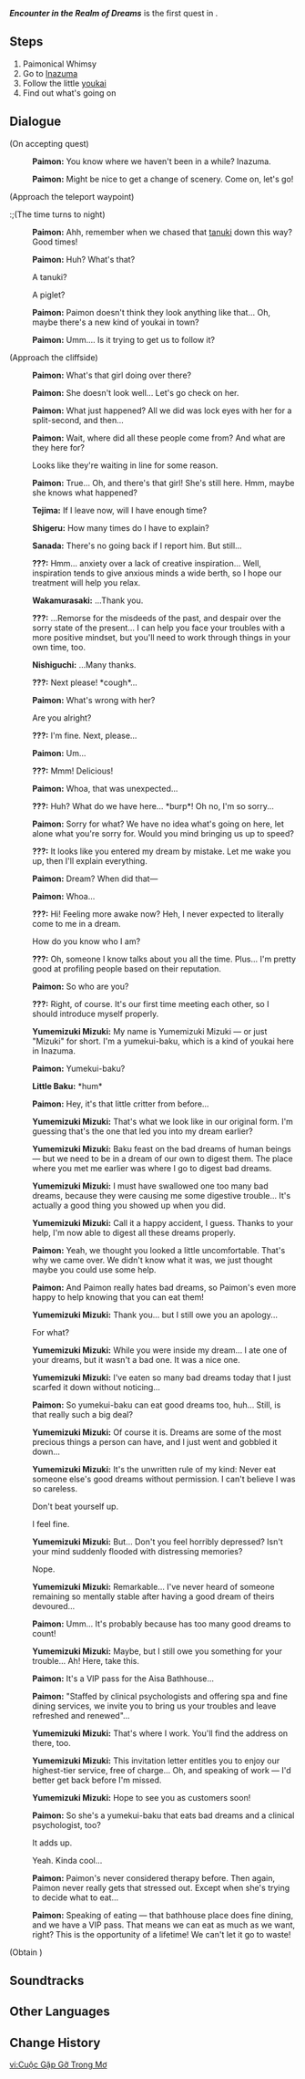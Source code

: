 {{Quest Infobox
|id            = 12044
|image         = Story Quest Encounter in the Realm of Dreams.png
|type          = Story
|event_name    = 
|character     = Yumemizuki Mizuki
|chapter       = Tapirus Somniator Chapter
|act           = Dream Eater's Melancholia
|actNum        = I
|part          = 1
|requirement   = {{Quest|40;Omnipresence Over Mortals;Transient Dreams|display=bullet|requirements=1}}
|characters    = Aikawa Susumu; Little Baku; Murasaki; Nishiguchi; Paimon; Sanada; Shigeru; Shion; Tejima; Traveler; Wakamurasaki; Yumemizuki Mizuki
|startLocation = [[Byakko Plain]], [[Inazuma]]
|region        = Inazuma
|area          = Narukami Island
|subarea       = Byakko Plain
|poi           = 
|next          = Crisis at the Aisa Bathhouse
|rewards       = Adventure EXP*375;Mora*31,125;Hero's Wit*4;Mystic Enhancement Ore*7
|otherRewards  = 
|voiced        = yes
}}
'''''Encounter in the Realm of Dreams''''' is the first quest in {{Quest|Dream Eater's Melancholia}}.

==Steps==
# Paimonical Whimsy<!-- Appears briefly before moving to the next step -->
# Go to [[Inazuma]]
# Follow the little [[youkai]]
# Find out what's going on

==Dialogue==
{{Quest Description|Following [[Paimon]]'s whim, you return to Inazuma where you encounter an unknown youkai. Intrigued by this small creature, you are drawn into a moonlit encounter...}}
{{Dialogue Start}}
;(On accepting quest)
:{{A|vo mzklq001 1 paimon 01.ogg}} '''Paimon:''' You know where we haven't been in a while? Inazuma.
:{{A|vo mzklq001 1 paimon 02.ogg}} '''Paimon:''' Might be nice to get a change of scenery. Come on, let's go!

;(Approach the teleport waypoint)
:;(The time turns to night)
:{{A|vo mzklq001 2 paimon 01.ogg}} '''Paimon:''' Ahh, remember when we chased that [[tanuki]] down this way? Good times!
:{{A|vo mzklq001 2 paimon 02.ogg}} '''Paimon:''' Huh? What's that?
:{{DIcon}} A tanuki?
:{{DIcon}} A piglet?
:{{A|vo mzklq001 2 paimon 03.ogg}} '''Paimon:''' Paimon doesn't think they look anything like that... Oh, maybe there's a new kind of youkai in town?
:{{A|vo mzklq001 2 paimon 04.ogg}} '''Paimon:''' Umm.... Is it trying to get us to follow it?

;(Approach the cliffside)
:{{A|vo mzklq001 3 paimon 01.ogg}} '''Paimon:''' What's that girl doing over there?
:{{A|vo mzklq001 3 paimon 02.ogg}} '''Paimon:''' She doesn't look well... Let's go check on her.
:{{A|vo mzklq001 4 paimon 01.ogg}} '''Paimon:''' What just happened? All we did was lock eyes with her for a split-second, and then...
:{{A|vo mzklq001 4 paimon 02.ogg}} '''Paimon:''' Wait, where did all these people come from? And what are they here for?
:{{DIcon}} Looks like they're waiting in line for some reason.
:{{A|vo mzklq001 4 paimon 03.ogg}} '''Paimon:''' True... Oh, and there's that girl! She's still here. Hmm, maybe she knows what happened?
:{{A|vo mzklq001 4 tejima 01.ogg}} '''Tejima:''' If I leave now, will I have enough time?
:{{A|vo mzklq001 4 shigeru 01.ogg}} '''Shigeru:''' How many times do I have to explain?
:{{A|vo mzklq001 4 sanada 01.ogg}} '''Sanada:''' There's no going back if I report him. But still...
:{{A|vo mzklq001 4 mizuki 01.ogg}} '''???:''' Hmm... anxiety over a lack of creative inspiration... Well, inspiration tends to give anxious minds a wide berth, so I hope our treatment will help you relax.
:{{A|vo mzklq001 4 wakamurasa 01.ogg}} '''Wakamurasaki:''' ...Thank you.
:{{A|vo mzklq001 4 mizuki 02.ogg}} '''???:''' ...Remorse for the misdeeds of the past, and despair over the sorry state of the present... I can help you face your troubles with a more positive mindset, but you'll need to work through things in your own time, too.
:{{A|vo mzklq001 4 nishiguchi 01.ogg}} '''Nishiguchi:''' ...Many thanks.
:{{A|vo mzklq001 4 mizuki 03.ogg}} '''???:''' Next please! *cough*...
:{{A|vo mzklq001 4 paimon 04.ogg}} '''Paimon:''' What's wrong with her?
:{{DIcon}} Are you alright?
:{{A|vo mzklq001 4 mizuki 04.ogg}} '''???:''' I'm fine. Next, please...
<!-- A good dream emerges from the Traveler -->
:{{A|vo mzklq001 4 paimon 05.ogg}} '''Paimon:''' Um...
:{{A|vo mzklq001 4 mizuki 05.ogg}} '''???:''' Mmm! Delicious!
:{{A|vo mzklq001 4 paimon 06.ogg}} '''Paimon:''' Whoa, that was unexpected...
:{{A|vo mzklq001 4 mizuki 06.ogg}} '''???:''' Huh? What do we have here... *burp*! Oh no, I'm so sorry...
:{{A|vo mzklq001 4 paimon 07.ogg}} '''Paimon:''' Sorry for what? We have no idea what's going on here, let alone what you're sorry for. Would you mind bringing us up to speed?
:{{A|vo mzklq001 4 mizuki 07.ogg}} '''???:''' It looks like you entered my dream by mistake. Let me wake you up, then I'll explain everything.
:{{A|vo mzklq001 4 paimon 08.ogg}} '''Paimon:''' Dream? When did that&mdash;
<!-- They gaze deep into Mizuki's eyes -->
:{{A|vo mzklq001 7 paimon 01.ogg}} '''Paimon:''' Whoa...
:{{A|vo mzklq001 7 mizuki 01.ogg}} '''???:''' Hi! Feeling more awake now? Heh, I never expected {{Traveler}} to literally come to me in a dream.
:{{DIcon}} How do you know who I am?
:{{A|vo mzklq001 7 mizuki 02.ogg}} '''???:''' Oh, someone I know talks about you all the time. Plus... I'm pretty good at profiling people based on their reputation.
:{{A|vo mzklq001 7 paimon 02.ogg}} '''Paimon:''' So who are you?
:{{A|vo mzklq001 7 mizuki 03.ogg}} '''???:''' Right, of course. It's our first time meeting each other, so I should introduce myself properly.
:{{A|vo mzklq001 7 mizuki 04.ogg}} '''Yumemizuki Mizuki:''' My name is Yumemizuki Mizuki &mdash; or just "Mizuki" for short. I'm a yumekui-baku, which is a kind of youkai here in Inazuma.
:{{A|vo mzklq001 7 paimon 03.ogg}} '''Paimon:''' Yumekui-baku?
:'''Little Baku:''' *hum*
:{{A|vo mzklq001 7 paimon 04.ogg}} '''Paimon:''' Hey, it's that little critter from before...
:{{A|vo mzklq001 7 mizuki 05.ogg}} '''Yumemizuki Mizuki:''' That's what we look like in our original form. I'm guessing that's the one that led you into my dream earlier?
:{{A|vo mzklq001 7 mizuki 06.ogg}} '''Yumemizuki Mizuki:''' Baku feast on the bad dreams of human beings &mdash; but we need to be in a dream of our own to digest them. The place where you met me earlier was where I go to digest bad dreams.
:{{A|vo mzklq001 7 mizuki 07.ogg}} '''Yumemizuki Mizuki:''' I must have swallowed one too many bad dreams, because they were causing me some digestive trouble... It's actually a good thing you showed up when you did.
:{{A|vo mzklq001 7 mizuki 08.ogg}} '''Yumemizuki Mizuki:''' Call it a happy accident, I guess. Thanks to your help, I'm now able to digest all these dreams properly.
:{{A|vo mzklq001 7 paimon 05.ogg}} '''Paimon:''' Yeah, we thought you looked a little uncomfortable. That's why we came over. We didn't know what it was, we just thought maybe you could use some help.
:{{A|vo mzklq001 7 paimon 06.ogg}} '''Paimon:''' And Paimon really hates bad dreams, so Paimon's even more happy to help knowing that you can eat them!
:{{A|vo mzklq001 7 mizuki 09.ogg}} '''Yumemizuki Mizuki:''' Thank you... but I still owe you an apology...
:{{DIcon}} For what?
:{{A|vo mzklq001 7 mizuki 10.ogg}} '''Yumemizuki Mizuki:''' While you were inside my dream... I ate one of your dreams, but it wasn't a bad one. It was a nice one.
:{{A|vo mzklq001 7 mizuki 11.ogg}} '''Yumemizuki Mizuki:''' I've eaten so many bad dreams today that I just scarfed it down without noticing...
:{{A|vo mzklq001 7 paimon 07.ogg}} '''Paimon:''' So yumekui-baku can eat good dreams too, huh... Still, is that really such a big deal?
:{{A|vo mzklq001 7 mizuki 12.ogg}} '''Yumemizuki Mizuki:''' Of course it is. Dreams are some of the most precious things a person can have, and I just went and gobbled it down...
:{{A|vo mzklq001 7 mizuki 13.ogg}} '''Yumemizuki Mizuki:''' It's the unwritten rule of my kind: Never eat someone else's good dreams without permission. I can't believe I was so careless.
:{{DIcon}} Don't beat yourself up.
:{{DIcon}} I feel fine.
:{{A|vo mzklq001 7 mizuki 14.ogg}} '''Yumemizuki Mizuki:''' But... Don't you feel horribly depressed? Isn't your mind suddenly flooded with distressing memories?
:{{DIcon}} Nope.
:{{A|vo mzklq001 7 mizuki 15.ogg}} '''Yumemizuki Mizuki:''' Remarkable... I've never heard of someone remaining so mentally stable after having a good dream of theirs devoured...
:{{A|vo mzklq001 7 paimon 08.ogg}} '''Paimon:''' Umm... It's probably because {{Traveler}} has too many good dreams to count!
:{{A|vo mzklq001 7 mizuki 16.ogg}} '''Yumemizuki Mizuki:''' Maybe, but I still owe you something for your trouble... Ah! Here, take this.
:{{A|vo mzklq001 7 paimon 09.ogg}} '''Paimon:''' It's a VIP pass for the Aisa Bathhouse...
::{{Readable|title=Aisa Bathhouse VIP Pass
|text=<!--
-->[[File:Item Aisa Bathhouse VIP Pass Image.png|200px]]}}
:{{A|vo mzklq001 7 paimon 10.ogg}} '''Paimon:''' "Staffed by clinical psychologists and offering spa and fine dining services, we invite you to bring us your troubles and leave refreshed and renewed"...
:{{A|vo mzklq001 7 mizuki 17.ogg}} '''Yumemizuki Mizuki:''' That's where I work. You'll find the address on there, too.
:{{A|vo mzklq001 7 mizuki 18.ogg}} '''Yumemizuki Mizuki:''' This invitation letter entitles you to enjoy our highest-tier service, free of charge... Oh, and speaking of work &mdash; I'd better get back before I'm missed.
:{{A|vo mzklq001 7 mizuki 19.ogg}} '''Yumemizuki Mizuki:''' Hope to see you as customers soon!
:{{A|vo mzklq001 7 paimon 11.ogg}} '''Paimon:''' So she's a yumekui-baku that eats bad dreams and a clinical psychologist, too?
:{{DIcon}} It adds up.
:{{DIcon}} Yeah. Kinda cool...
:{{A|vo mzklq001 7 paimon 12.ogg}} '''Paimon:''' Paimon's never considered therapy before. Then again, Paimon never really gets that stressed out. Except when she's trying to decide what to eat...
:{{A|vo mzklq001 7 paimon 13.ogg}} '''Paimon:''' Speaking of eating &mdash; that bathhouse place does fine dining, and we have a VIP pass. That means we can eat as much as we want, right? This is the opportunity of a lifetime! We can't let it go to waste!
;(Obtain {{Item|Aisa Bathhouse VIP Pass}})
{{Dialogue End}}

==Soundtracks==
{{Soundtracks by Category Table|type=quest}}
<!--
==Notes==
{{Reflist|note=1}}
-->
==Other Languages==
{{Other Languages
|en       = Encounter in the Realm of Dreams
|zhs      = 梦中的邂逅
|zhs_rm   = 
|zht      = 夢中的邂逅
|zht_rm   = 
|zh_tl    = 
|ja       = 夢の中の出会い
|ja_rm    = Yume no Naka no Deai
|ja_tl    = Encounter in the Dream
|ko       = 꿈속의 만남
|ko_tl    = 
|es       = Encuentro onírico
|es_tl    = Dreamlike Encounter
|fr       = Rencontre dans le royaume des rêves
|fr_tl    = Encounter in the Realm of Dreams
|ru       = Случайная встреча во сне
|ru_tl    = 
|th       = พานพบในห้วงฝัน
|th_rm    = 
|th_tl    = 
|vi       = Cuộc Gặp Gỡ Trong Mơ
|vi_tl    = 
|de       = Begegnung im Reich der Träume
|de_tl    = 
|id       = Pertemuan di Alam Mimpi
|id_tl    = Encounter in the Realm of Dreams
|pt       = Encontro no Reino dos Sonhos
|pt_tl    = 
|tr       = Rüyalar Diyarındaki Karşılaşma
|tr_tl    = 
|it       = Incontro nel regno dei sogni
|it_tl    = 
}}

==Change History==
{{Change History|5.4}}

[[vi:Cuộc Gặp Gỡ Trong Mơ]]